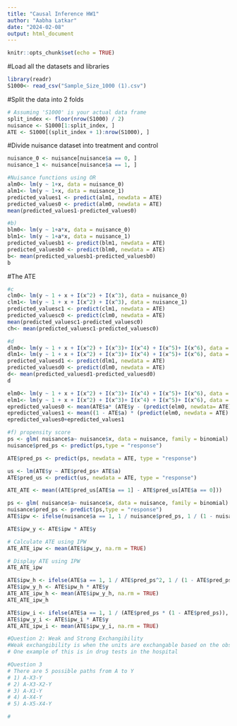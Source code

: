 ```yaml
---
title: "Causal Inference HW1"
author: "Aabha Latkar"
date: "2024-02-08"
output: html_document
---
```


```r
knitr::opts_chunk$set(echo = TRUE)
```

#Load all the datasets and libraries
```r
library(readr)
S1000<- read_csv("Sample_Size_1000 (1).csv")
```

#Split the data into 2 folds
```r
# Assuming 'S1000' is your actual data frame
split_index <- floor(nrow(S1000) / 2)
nuisance <- S1000[1:split_index, ]
ATE <- S1000[(split_index + 1):nrow(S1000), ]
```

#Divide nuisance dataset into treatment and control
```r
nuisance_0 <- nuisance[nuisance$a == 0, ]
nuisance_1 <- nuisance[nuisance$a == 1, ]
```


```r
#Nuisance functions using OR 
alm0<- lm(y ~ 1+x, data = nuisance_0)
alm1<- lm(y ~ 1+x, data = nuisance_1)
predicted_values1 <- predict(alm1, newdata = ATE)
predicted_values0 <- predict(alm0, newdata = ATE)
mean(predicted_values1-predicted_values0)
```

```r
#b)
blm0<- lm(y ~ 1+a*x, data = nuisance_0)
blm1<- lm(y ~ 1+a*x, data = nuisance_1)
predicted_valuesb1 <- predict(blm1, newdata = ATE)
predicted_valuesb0 <- predict(blm0, newdata = ATE)
b<- mean(predicted_valuesb1-predicted_valuesb0)
b
```


#The ATE
```r
#c
clm0<- lm(y ~ 1 + x + I(x^2) + I(x^3), data = nuisance_0)
clm1<- lm(y ~ 1 + x + I(x^2) + I(x^3), data = nuisance_1)
predicted_valuesc1 <- predict(clm1, newdata = ATE)
predicted_valuesc0 <- predict(clm0, newdata = ATE)
mean(predicted_valuesc1-predicted_valuesc0)
ch<- mean(predicted_valuesc1-predicted_valuesc0)
```

```r
#d
dlm0<- lm(y ~ 1 + x + I(x^2) + I(x^3)+ I(x^4) + I(x^5)+ I(x^6), data = nuisance_0)
dlm1<- lm(y ~ 1 + x + I(x^2) + I(x^3)+ I(x^4) + I(x^5)+ I(x^6), data = nuisance_1)
predicted_valuesd1 <- predict(dlm1, newdata = ATE)
predicted_valuesd0 <- predict(dlm0, newdata = ATE)
d<- mean(predicted_valuesd1-predicted_valuesd0)
d
```

```r
elm0<- lm(y ~ 1 + x + I(x^2) + I(x^3)+ I(x^4) + I(x^5)+ I(x^6), data = nuisance_0)
elm1<- lm(y ~ 1 + x + I(x^2) + I(x^3)+ I(x^4) + I(x^5)+ I(x^6), data = nuisance_1)
epredicted_values0 <- mean(ATE$a* (ATE$y - (predict(elm0, newdata= ATE))))
epredicted_values1 <- mean((1 - ATE$a) * (predict(elm0, newdata = ATE) - ATE$y))
epredicted_values0+epredicted_values1

```

```r
#f) propensity score
ps <- glm( nuisance$a~ nuisance$x, data = nuisance, family = binomial)
nuisance$pred_ps <- predict(ps,type = "response")

ATE$pred_ps <- predict(ps, newdata = ATE, type = "response")

us <- lm(ATE$y ~ ATE$pred_ps+ ATE$a)
ATE$pred_us <- predict(us, newdata = ATE, type = "response")

ATE_ATE <- mean((ATE$pred_us[ATE$a == 1] - ATE$pred_us[ATE$a == 0]))

```

```r
ps <- glm( nuisance$a~ nuisance$x, data = nuisance, family = binomial)
nuisance$pred_ps <- predict(ps,type = "response")
ATE$ipw <- ifelse(nuisance$a == 1, 1 / nuisance$pred_ps, 1 / (1 - nuisance$pred_ps))

ATE$ipw_y <- ATE$ipw * ATE$y

# Calculate ATE using IPW
ATE_ATE_ipw <- mean(ATE$ipw_y, na.rm = TRUE)

# Display ATE using IPW
ATE_ATE_ipw

```
```r
ATE$ipw_h <- ifelse(ATE$a == 1, 1 / ATE$pred_ps^2, 1 / (1 - ATE$pred_ps)^2)
ATE$ipw_y_h <- ATE$ipw_h * ATE$y
ATE_ATE_ipw_h <- mean(ATE$ipw_y_h, na.rm = TRUE)
ATE_ATE_ipw_h
```

```r
ATE$ipw_i <- ifelse(ATE$a == 1, 1 / (ATE$pred_ps * (1 - ATE$pred_ps)), 1 / ((1 - ATE$pred_ps) * ATE$pred_ps))
ATE$ipw_y_i <- ATE$ipw_i * ATE$y
ATE_ATE_ipw_i <- mean(ATE$ipw_y_i, na.rm = TRUE)
```

```r
#Question 2: Weak and Strong Exchangibility
#Weak exchangibility is when the units are exchangable based on the observed covariates and Strong exchangibility implies that the units should be exchangible in terms of the observed outcomes too. 
# One example of this is in drug tests in the hospital
```

```r
#Question 3
# There are 5 possible paths from A to Y
# 1) A-X3-Y
# 2) A-X3-X2-Y
# 3) A-X1-Y
# 4) A-X4-Y
# 5) A-X5-X4-Y

#
```




